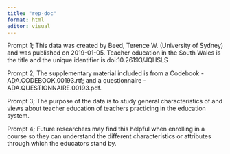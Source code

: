 ```yaml
---
title: "rep-doc"
format: html
editor: visual
---
```


Prompt 1; This data was created by Beed, Terence W. (University of Sydney) and was published on 2019-01-05. Teacher education in the South Wales is the title and the unique identifier is doi:10.26193/JQHSLS

Prompt 2; The supplementary material included is from a Codebook - ADA.CODEBOOK.00193.rtf; and a questionnaire - ADA.QUESTIONNAIRE.00193.pdf. 

Prompt 3; The purpose of the data is to study general characteristics of and views about teacher education of teachers practicing in the education system.

Prompt 4; Future researchers may find this helpful when enrolling in a course so they can understand the different characteristics or attributes through which the educators stand by. 

